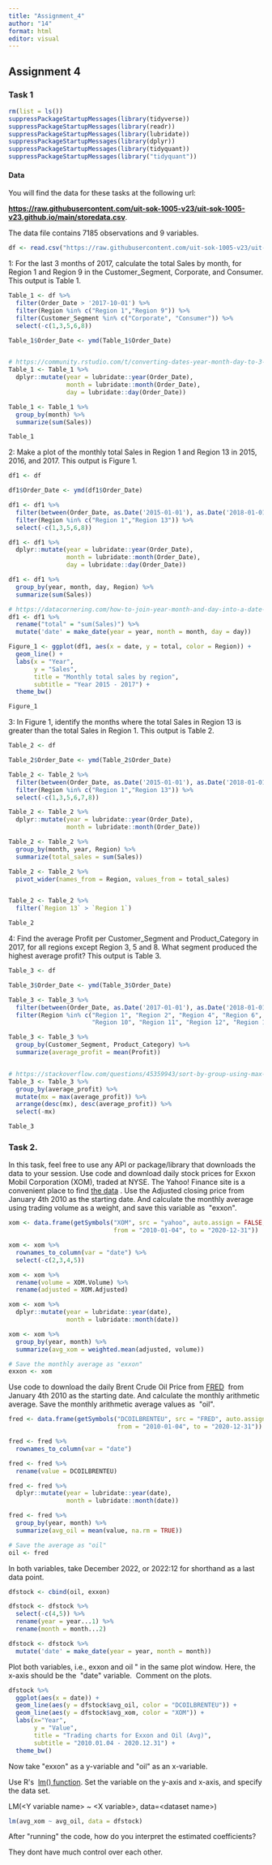 ```yaml
---
title: "Assignment_4"
author: "14"
format: html
editor: visual
---
```


## Assignment 4

### Task 1

```r
rm(list = ls())
suppressPackageStartupMessages(library(tidyverse))
suppressPackageStartupMessages(library(readr))
suppressPackageStartupMessages(library(lubridate))
suppressPackageStartupMessages(library(dplyr))
suppressPackageStartupMessages(library(tidyquant))
suppressPackageStartupMessages(library("tidyquant"))
```

#### **Data**

You will find the data for these tasks at the following url:

[**https://raw.githubusercontent.com/uit-sok-1005-v23/uit-sok-1005-v23.github.io/main/storedata.csv**](https://raw.githubusercontent.com/uit-sok-1005-v23/uit-sok-1005-v23.github.io/main/storedata.csv).

The data file contains 7185 observations and 9 variables.

```r
df <- read.csv("https://raw.githubusercontent.com/uit-sok-1005-v23/uit-sok-1005-v23.github.io/main/storedata.csv")
```

1: For the last 3 months of 2017, calculate the total Sales by month, for Region 1 and Region 9 in the Customer_Segment, Corporate, and Consumer. This output is Table 1.

```r
Table_1 <- df %>%
  filter(Order_Date > '2017-10-01') %>%
  filter(Region %in% c("Region 1","Region 9")) %>%
  filter(Customer_Segment %in% c("Corporate", "Consumer")) %>%
  select(-c(1,3,5,6,8))

Table_1$Order_Date <- ymd(Table_1$Order_Date)


# https://community.rstudio.com/t/converting-dates-year-month-day-to-3-separate-columns-year-month-day/8585
Table_1 <- Table_1 %>%
  dplyr::mutate(year = lubridate::year(Order_Date), 
                month = lubridate::month(Order_Date), 
                day = lubridate::day(Order_Date))

Table_1 <- Table_1 %>%
  group_by(month) %>%
  summarize(sum(Sales))

Table_1
```

2: Make a plot of the monthly total Sales in Region 1 and Region 13 in 2015, 2016, and 2017. This output is Figure 1.

```r
df1 <- df

df1$Order_Date <- ymd(df1$Order_Date)

df1 <- df1 %>%
  filter(between(Order_Date, as.Date('2015-01-01'), as.Date('2018-01-01'))) %>%
  filter(Region %in% c("Region 1","Region 13")) %>%
  select(-c(1,3,5,6,8))

df1 <- df1 %>%
  dplyr::mutate(year = lubridate::year(Order_Date), 
                month = lubridate::month(Order_Date), 
                day = lubridate::day(Order_Date))

df1 <- df1 %>%
  group_by(year, month, day, Region) %>%
  summarize(sum(Sales))

# https://datacornering.com/how-to-join-year-month-and-day-into-a-date-in-r/
df1 <- df1 %>%
  rename("total" = "sum(Sales)") %>%
  mutate('date' = make_date(year = year, month = month, day = day))

Figure_1 <- ggplot(df1, aes(x = date, y = total, color = Region)) +
  geom_line() +
  labs(x = "Year",
       y = "Sales",
       title = "Monthly total sales by region",
       subtitle = "Year 2015 - 2017") +
  theme_bw()

Figure_1
```

3: In Figure 1, identify the months where the total Sales in Region 13 is greater than the total Sales in Region 1. This output is Table 2.

```r
Table_2 <- df

Table_2$Order_Date <- ymd(Table_2$Order_Date)

Table_2 <- Table_2 %>%
  filter(between(Order_Date, as.Date('2015-01-01'), as.Date('2018-01-01'))) %>%
  filter(Region %in% c("Region 1","Region 13")) %>%
  select(-c(1,3,5,6,7,8))

Table_2 <- Table_2 %>%
  dplyr::mutate(year = lubridate::year(Order_Date), 
                month = lubridate::month(Order_Date))

Table_2 <- Table_2 %>%
  group_by(month, year, Region) %>%
  summarize(total_sales = sum(Sales))

Table_2 <- Table_2 %>%
  pivot_wider(names_from = Region, values_from = total_sales) 


Table_2 <- Table_2 %>% 
  filter(`Region 13` > `Region 1`)

Table_2
```

4: Find the average Profit per Customer_Segment and Product_Category in 2017, for all regions except Region 3, 5 and 8. What segment produced the highest average profit? This output is Table 3.

```r
Table_3 <- df 

Table_3$Order_Date <- ymd(Table_3$Order_Date)

Table_3 <- Table_3 %>%
  filter(between(Order_Date, as.Date('2017-01-01'), as.Date('2018-01-01'))) %>% 
  filter(Region %in% c("Region 1", "Region 2", "Region 4", "Region 6", "Region 7", "Region 9",
                       "Region 10", "Region 11", "Region 12", "Region 13"))

Table_3 <- Table_3 %>%
  group_by(Customer_Segment, Product_Category) %>%
  summarize(average_profit = mean(Profit))


# https://stackoverflow.com/questions/45359943/sort-by-group-using-max-value-of-each-group
Table_3 <- Table_3 %>% 
  group_by(average_profit) %>% 
  mutate(mx = max(average_profit)) %>% 
  arrange(desc(mx), desc(average_profit)) %>% 
  select(-mx)

Table_3
```

### **Task 2.** 

In this task, feel free to use any API or package/library that downloads the data to your session. Use code and download daily stock prices for Exxon Mobil Corporation (XOM), traded at NYSE. The Yahoo! Finance site is a convenient place to find [the data](https://finance.yahoo.com/quote/XOM?p=XOM&.tsrc=fin-srch) . Use the Adjusted closing price from January 4th 2010 as the starting date. And calculate the monthly average using trading volume as a weight, and save this variable as  \"exxon\". 

```r
xom <- data.frame(getSymbols("XOM", src = "yahoo", auto.assign = FALSE, 
                             from = "2010-01-04", to = "2020-12-31"))

xom <- xom %>%
  rownames_to_column(var = "date") %>%
  select(-c(2,3,4,5))

xom <- xom %>%
  rename(volume = XOM.Volume) %>%
  rename(adjusted = XOM.Adjusted)

xom <- xom %>%
  dplyr::mutate(year = lubridate::year(date), 
                month = lubridate::month(date))

xom <- xom %>%
  group_by(year, month) %>%
  summarize(avg_xom = weighted.mean(adjusted, volume))

# Save the monthly average as "exxon"
exxon <- xom
```

Use code to download the daily Brent Crude Oil Price from [FRED](https://fred.stlouisfed.org/series/DCOILBRENTEU)  from January 4th 2010 as the starting date. And calculate the monthly arithmetic average. Save the monthly arithmetic average values as  \"oil\". 

```r
fred <- data.frame(getSymbols("DCOILBRENTEU", src = "FRED", auto.assign = FALSE, 
                              from = "2010-01-04", to = "2020-12-31"))

fred <- fred %>%
  rownames_to_column(var = "date")

fred <- fred %>%
  rename(value = DCOILBRENTEU)

fred <- fred %>%
  dplyr::mutate(year = lubridate::year(date), 
                month = lubridate::month(date))

fred <- fred %>%
  group_by(year, month) %>%
  summarize(avg_oil = mean(value, na.rm = TRUE))

# Save the average as "oil"
oil <- fred
```

In both variables, take December 2022, or 2022:12 for shorthand as a last data point. 

```r
dfstock <- cbind(oil, exxon)

dfstock <- dfstock %>%
  select(-c(4,5)) %>%
  rename(year = year...1) %>%
  rename(month = month...2)

dfstock <- dfstock %>%
  mutate('date' = make_date(year = year, month = month))
```

Plot both variables, i.e., exxon and oil \" in the same plot window. Here, the x-axis should be the  \"date\" variable.  Comment on the plots. 

```r
dfstock %>%
  ggplot(aes(x = date)) +
  geom_line(aes(y = dfstock$avg_oil, color = "DCOILBRENTEU")) +
  geom_line(aes(y = dfstock$avg_xom, color = "XOM")) +
  labs(x="Year", 
       y = "Value",
       title = "Trading charts for Exxon and Oil (Avg)",
       subtitle = "2010.01.04 - 2020.12.31") +
  theme_bw()
```

Now take \"exxon\" as a y-variable and \"oil\" as an x-variable. 

Use R\'s  [lm() function](https://www.rdocumentation.org/packages/stats/versions/3.6.2/topics/lm). Set the variable on the y-axis and x-axis, and specify the data set. 

LM(\<Y variable name\> \~ \<X variable\>, data=\<dataset name\>)

```r
lm(avg_xom ~ avg_oil, data = dfstock)
```

After \"running\" the code, how do you interpret the estimated coefficients? 

They dont have much control over each other.

\
\
